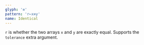 ```yaml
---
glyph: '≡'
pattern: 'r←x≡y'
name: Identical
---
```


`r` is whether the two arrays `x` and `y` are exactly equal. Supports the `tolerance` extra argument.